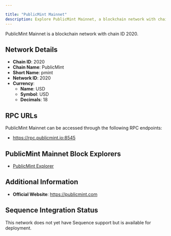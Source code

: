 ```yaml
---

title: "PublicMint Mainnet"
description: Explore PublicMint Mainnet, a blockchain network with chain ID 2020. Learn about its native currency, USD, and how to interact with the network.
---
```




PublicMint Mainnet is a blockchain network with chain ID 2020.

## Network Details

- **Chain ID**: 2020
- **Chain Name**: PublicMint
- **Short Name**: pmint
- **Network ID**: 2020
- **Currency**: 
  - **Name**: USD
  - **Symbol**: USD
  - **Decimals**: 18

## RPC URLs

PublicMint Mainnet can be accessed through the following RPC endpoints:

- https://rpc.publicmint.io:8545

## PublicMint Mainnet Block Explorers

- [PublicMint Explorer](https://explorer.publicmint.io)

## Additional Information

- **Official Website**: https://publicmint.com

## Sequence Integration Status

This network does not yet have Sequence support but is available for deployment.
